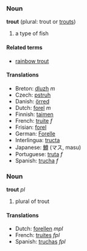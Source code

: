 === Noun ===
'''trout''' (plural: trout or [[trouts]])

# a type of fish

==== Related terms ====
*[[rainbow trout]]

==== Translations ====
*Breton: [[dluzh]] ''m''
*Czech: [[pstruh]]
*Danish: [[örred]]
*Dutch: [[forel]] ''m''
*Finnish: [[taimen]]
*French: [[truite]] ''f''
*Frisian: [[forel]]
*German: [[Forelle]]
*Interlingua: [[tructa]]
*Japanese: [[鱒]] (マス, masu)
*Portuguese: [[truta]] ''f''
*Spanish: [[trucha]] ''f''

=== Noun ===
'''trout''' ''pl''

# plural of trout

==== Translations ====
*Dutch: [[forellen]] ''mpl''
*French: [[truites]] ''fpl''
*Spanish: [[truchas]] ''fpl''